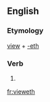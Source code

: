 ==English==

===Etymology===
[[view]] + [[-eth]]

===Verb===
{{en-verb form}}

# {{en-archaic third-person singular of|view}}

[[fr:vieweth]]